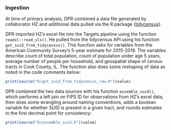 ### Ingestion

At time of primary analysis, DPR combined a data file generated by collaborator HZ and additional data pulled via the R package {[tidycensus](https://walker-data.com/tidycensus/index.html)}.

DPR imported HZ's excel file into the Targets pipeline using the function `readxl::read_xls()`. He pulled from the tidycensus API using his function `get_suid_from_tidycensus()`. This function asks for variables from the American Community Survey's 5-year estimate for 2015-2019. The variables describe count of total population, count of population under age 5 years, average number of people per household, and geospatial shape of census tracts in Cook County, IL. The function also does some reshaping of data as noted in the code comments below:

```r
print(source("R/get_suid_from_tidycensus_raw.R")$value)
```

DPR combined the two data sources with his function `assemble_suid()`, which performs a left join on FIPS ID for observations from HZ's excel data, then does some wrangling around naming conventions, adds a boolean variable for whether SUID is present in a given tract, and rounds estimates to the first decimal point for consistency:

```r
print(source("R/assemble_suid.R")$value)
```